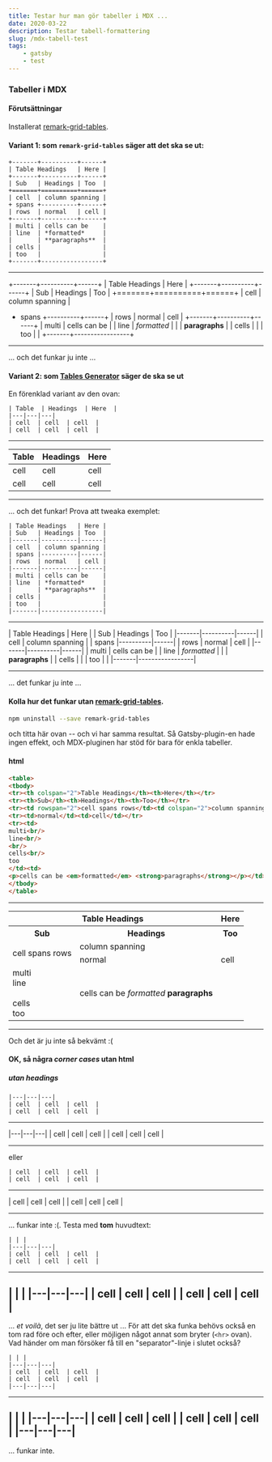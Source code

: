 ```yaml
---
title: Testar hur man gör tabeller i MDX ...
date: 2020-03-22
description: Testar tabell-formattering
slug: /mdx-tabell-test
tags:
    - gatsby
    - test
---
```


### Tabeller i MDX

#### Förutsättningar

Installerat [remark-grid-tables](https://www.gatsbyjs.org/packages/gatsby-remark-grid-tables/).

#### Variant 1: som `remark-grid-tables` säger att det ska se ut:

```mdx
+-------+----------+------+
| Table Headings   | Here |
+-------+----------+------+
| Sub   | Headings | Too  |
+=======+==========+======+
| cell  | column spanning |
+ spans +----------+------+
| rows  | normal   | cell |
+-------+----------+------+
| multi | cells can be    |
| line  | *formatted*     |
|       | **paragraphs**  |
| cells |                 |
| too   |                 |
+-------+-----------------+
```
---
+-------+----------+------+
| Table Headings   | Here |
+-------+----------+------+
| Sub   | Headings | Too  |
+=======+==========+======+
| cell  | column spanning |
+ spans +----------+------+
| rows  | normal   | cell |
+-------+----------+------+
| multi | cells can be    |
| line  | *formatted*     |
|       | **paragraphs**  |
| cells |                 |
| too   |                 |
+-------+-----------------+
---
... och det funkar ju inte ...

#### Variant 2: som [Tables Generator](https://www.tablesgenerator.com/markdown_tables) säger de ska se ut

En förenklad variant av den ovan:
```mdx
| Table  | Headings  | Here  |
|---|---|---|
| cell  | cell  | cell  |
| cell  | cell  | cell  |
```
---
| Table  | Headings  | Here  |
|---|---|---|
| cell  | cell  | cell  |
| cell  | cell  | cell  |
---
... och det funkar! Prova att tweaka exemplet:

```mdx
| Table Headings   | Here |
| Sub   | Headings | Too  |
|-------|----------|------|
| cell  | column spanning |
| spans |----------|------|
| rows  | normal   | cell |
|-------|----------|------|
| multi | cells can be    |
| line  | *formatted*     |
|       | **paragraphs**  |
| cells |                 |
| too   |                 |
|-------|-----------------|
```
---
| Table Headings   | Here |
| Sub   | Headings | Too  |
|-------|----------|------|
| cell  | column spanning |
| spans |----------|------|
| rows  | normal   | cell |
|-------|----------|------|
| multi | cells can be    |
| line  | *formatted*     |
|       | **paragraphs**  |
| cells |                 |
| too   |                 |
|-------|-----------------|

---
... det funkar ju inte ...

#### Kolla hur det funkar utan [remark-grid-tables](https://www.gatsbyjs.org/packages/gatsby-remark-grid-tables/).

```bash
npm uninstall --save remark-grid-tables
```

och titta här ovan -- och vi har samma resultat. Så Gatsby-plugin-en hade ingen effekt, och MDX-pluginen har stöd för bara för enkla tabeller. 

#### html

```html
<table>
<tbody>
<tr><th colspan="2">Table Headings</th><th>Here</th></tr>
<tr><th>Sub</th><th>Headings</th><th>Too</th></tr>
<tr><td rowspan="2">cell spans rows</td><td colspan="2">column spanning</td></tr>
<tr><td>normal</td><td>cell</td></tr>
<tr><td>
multi<br/>
line<br/>
<br/>
cells<br/>
too
</td><td>
<p>cells can be <em>formatted</em> <strong>paragraphs</strong></p></td></tr>
</tbody>
</table>
```
---
<table>
<tbody>
<tr><th colspan="2">Table Headings</th><th>Here</th></tr>
<tr><th>Sub</th><th>Headings</th><th>Too</th></tr>
<tr><td rowspan="2">cell spans rows</td><td colspan="2">column spanning</td></tr>
<tr><td>normal</td><td>cell</td></tr>
<tr><td>
multi<br/>
line<br/>
<br/>
cells<br/>
too
</td><td>
<p>cells can be <em>formatted</em> <strong>paragraphs</strong></p></td></tr>
</tbody>
</table>

---

Och det är ju inte så bekvämt :(

#### OK, så några _corner cases_ utan html

##### utan _headings_
```mdx
|---|---|---|
| cell  | cell  | cell  |
| cell  | cell  | cell  |
```
---
|---|---|---|
| cell  | cell  | cell  |
| cell  | cell  | cell  |

---

eller 
```mdx
| cell  | cell  | cell  |
| cell  | cell  | cell  |
```
---
| cell  | cell  | cell  |
| cell  | cell  | cell  |

---

... funkar inte :(. Testa med **tom** huvudtext:

```mdx
| | |
|---|---|---|
| cell  | cell  | cell  |
| cell  | cell  | cell  |
```
---
| | |
|---|---|---|
| cell  | cell  | cell  |
| cell  | cell  | cell  |
---
... _et voilà_, det ser ju lite bättre ut ... För att det ska funka behövs också en tom rad före och efter, eller möjligen något annat som bryter (`<hr>` ovan). Vad händer om man försöker få till en "separator"-linje i slutet också?
```mdx
| | |
|---|---|---|
| cell  | cell  | cell  |
| cell  | cell  | cell  |
|---|---|---|
```
---
| | |
|---|---|---|
| cell  | cell  | cell  |
| cell  | cell  | cell  |
|---|---|---|
---

... funkar inte.

